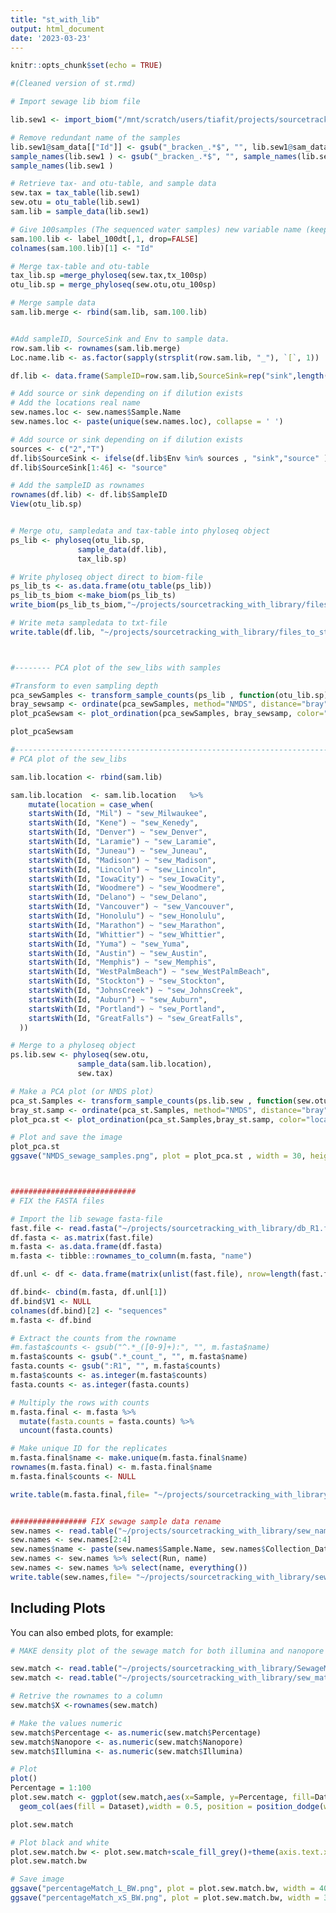 ```yaml
---
title: "st_with_lib"
output: html_document
date: '2023-03-23'
---
```


```r
knitr::opts_chunk$set(echo = TRUE)

#(Cleaned version of st.rmd)

# Import sewage lib biom file 

lib.sew1 <- import_biom("/mnt/scratch/users/tiafit/projects/sourcetracking_with_library/sew_sample_fixed.biom")

# Remove redundant name of the samples
lib.sew1@sam_data[["Id"]] <- gsub("_bracken_.*$", "", lib.sew1@sam_data[["Id"]])
sample_names(lib.sew1 ) <- gsub("_bracken_.*$", "", sample_names(lib.sew1 ))
sample_names(lib.sew1 )

# Retrieve tax- and otu-table, and sample data
sew.tax = tax_table(lib.sew1)
sew.otu = otu_table(lib.sew1)
sam.lib = sample_data(lib.sew1)

# Give 100samples (The sequenced water samples) new variable name (keep only sample (Id))
sam.100.lib <- label_100dt[,1, drop=FALSE]
colnames(sam.100.lib)[1] <- "Id"

# Merge tax-table and otu-table
tax_lib.sp =merge_phyloseq(sew.tax,tx_100sp)
otu_lib.sp = merge_phyloseq(sew.otu,otu_100sp)

# Merge sample data
sam.lib.merge <- rbind(sam.lib, sam.100.lib)


#Add sampleID, SourceSink and Env to sample data.
row.sam.lib <- rownames(sam.lib.merge)
Loc.name.lib <- as.factor(sapply(strsplit(row.sam.lib, "_"), `[`, 1))

df.lib <- data.frame(SampleID=row.sam.lib,SourceSink=rep("sink",length(row.sam.lib)),location=Loc.name.lib)

# Add source or sink depending on if dilution exists
# Add the locations real name
sew.names.loc <- sew.names$Sample.Name
sew.names.loc <- paste(unique(sew.names.loc), collapse = ' ')

# Add source or sink depending on if dilution exists
sources <- c("2","T")
df.lib$SourceSink <- ifelse(df.lib$Env %in% sources , "sink","source" )
df.lib$SourceSink[1:46] <- "source" 

# Add the sampleID as rownames
rownames(df.lib) <- df.lib$SampleID
View(otu_lib.sp)


# Merge otu, sampledata and tax-table into phyloseq object
ps_lib <- phyloseq(otu_lib.sp, 
               sample_data(df.lib), 
               tax_lib.sp)

# Write phyloseq object direct to biom-file
ps_lib_ts <- as.data.frame(otu_table(ps_lib))
ps_lib_ts_biom <-make_biom(ps_lib_ts)
write_biom(ps_lib_ts_biom,"~/projects/sourcetracking_with_library/files_to_st/lib_for_st_complete_fix.biom")

# Write meta sampledata to txt-file
write.table(df.lib, "~/projects/sourcetracking_with_library/files_to_st/sam_only_sew_as_source.txt",quote=FALSE,sep="\t",row.names = FALSE)



#-------- PCA plot of the sew_libs with samples

#Transform to even sampling depth
pca_sewSamples <- transform_sample_counts(ps_lib , function(otu_lib.sp) otu_lib.sp/sum(otu_lib.sp))
bray_sewsamp <- ordinate(pca_sewSamples, method="NMDS", distance="bray")
plot_pcaSewsam <- plot_ordination(pca_sewSamples, bray_sewsamp, color="location", title="Bray NMDS sewage and water samples samples", label= "location")

plot_pcaSewsam

#------------------------------------------------------------------------------------------
# PCA plot of the sew_libs 

sam.lib.location <- rbind(sam.lib)

sam.lib.location  <- sam.lib.location   %>%
    mutate(location = case_when(
    startsWith(Id, "Mil") ~ "sew_Milwaukee",
    startsWith(Id, "Kene") ~ "sew_Kenedy",
    startsWith(Id, "Denver") ~ "sew_Denver",
    startsWith(Id, "Laramie") ~ "sew_Laramie",
    startsWith(Id, "Juneau") ~ "sew_Juneau",
    startsWith(Id, "Madison") ~ "sew_Madison",
    startsWith(Id, "Lincoln") ~ "sew_Lincoln",
    startsWith(Id, "IowaCity") ~ "sew_IowaCity",
    startsWith(Id, "Woodmere") ~ "sew_Woodmere",
    startsWith(Id, "Delano") ~ "sew_Delano",
    startsWith(Id, "Vancouver") ~ "sew_Vancouver",
    startsWith(Id, "Honolulu") ~ "sew_Honolulu",
    startsWith(Id, "Marathon") ~ "sew_Marathon",
    startsWith(Id, "Whittier") ~ "sew_Whittier",
    startsWith(Id, "Yuma") ~ "sew_Yuma",
    startsWith(Id, "Austin") ~ "sew_Austin",
    startsWith(Id, "Memphis") ~ "sew_Memphis",
    startsWith(Id, "WestPalmBeach") ~ "sew_WestPalmBeach",
    startsWith(Id, "Stockton") ~ "sew_Stockton",
    startsWith(Id, "JohnsCreek") ~ "sew_JohnsCreek",
    startsWith(Id, "Auburn") ~ "sew_Auburn",
    startsWith(Id, "Portland") ~ "sew_Portland",
    startsWith(Id, "GreatFalls") ~ "sew_GreatFalls",
  ))

# Merge to a phyloseq object 
ps.lib.sew <- phyloseq(sew.otu, 
               sample_data(sam.lib.location), 
               sew.tax)

# Make a PCA plot (or NMDS plot)
pca_st.Samples <- transform_sample_counts(ps.lib.sew , function(sew.otu) sew.otu/sum(sew.otu))
bray_st.samp <- ordinate(pca_st.Samples, method="NMDS", distance="bray")
plot_pca.st <- plot_ordination(pca_st.Samples,bray_st.samp, color="location", title="Bray NMDS sewage samples", label= "location")

# Plot and save the image
plot_pca.st 
ggsave("NMDS_sewage_samples.png", plot = plot_pca.st , width = 30, height = 20, units = "cm",dpi=1080)



############################
# FIX the FASTA files

# Import the lib sewage fasta-file
fast.file <- read.fasta("~/projects/sourcetracking_with_library/db_R1.fasta")
df.fasta <- as.matrix(fast.file)
m.fasta <- as.data.frame(df.fasta)
m.fasta <- tibble::rownames_to_column(m.fasta, "name")

df.unl <- df <- data.frame(matrix(unlist(fast.file), nrow=length(fast.file), byrow=TRUE))

df.bind<- cbind(m.fasta, df.unl[1])
df.bind$V1 <- NULL
colnames(df.bind)[2] <- "sequences"
m.fasta <- df.bind

# Extract the counts from the rowname 
#m.fasta$counts <- gsub("^.*_([0-9]+):", "", m.fasta$name)
m.fasta$counts <- gsub(".*_count_", "", m.fasta$name)
fasta.counts <- gsub(":R1", "", m.fasta$counts)
m.fasta$counts <- as.integer(m.fasta$counts)
fasta.counts <- as.integer(fasta.counts)

# Multiply the rows with counts 
m.fasta.final <- m.fasta %>%
  mutate(fasta.counts = fasta.counts) %>%
  uncount(fasta.counts)

# Make unique ID for the replicates 
m.fasta.final$name <- make.unique(m.fasta.final$name)
rownames(m.fasta.final) <- m.fasta.final$name
m.fasta.final$counts <- NULL

write.table(m.fasta.final,file= "~/projects/sourcetracking_with_library/df.txt",sep="\t",row.names=FALSE,quote = FALSE)


################# FIX sewage sample data rename
sew.names <- read.table("~/projects/sourcetracking_with_library/sew_names.txt", header=T, sep="\t")
sew.names <- sew.names[2:4]
sew.names$name <- paste(sew.names$Sample.Name, sew.names$Collection_Date, sep="_")
sew.names <- sew.names %>% select(Run, name)
sew.names <- sew.names %>% select(name, everything())
write.table(sew.names,file= "~/projects/sourcetracking_with_library/sew_names_fixed.txt",sep="\t",row.names=FALSE,  col.names=FALSE,quote = FALSE)


```

## Including Plots

You can also embed plots, for example:

```r
# MAKE density plot of the sewage match for both illumina and nanopore

sew.match <- read.table("~/projects/sourcetracking_with_library/SewageMatchFix.txt", header=T, sep="\t")
sew.match <- read.table("~/projects/sourcetracking_with_library/sew_match.txt", header=T, sep="\t")

# Retrive the rownames to a column
sew.match$X <-rownames(sew.match)

# Make the values numeric
sew.match$Percentage <- as.numeric(sew.match$Percentage)
sew.match$Nanopore <- as.numeric(sew.match$Nanopore)
sew.match$Illumina <- as.numeric(sew.match$Illumina)

# Plot
plot()
Percentage = 1:100
plot.sew.match <- ggplot(sew.match,aes(x=Sample, y=Percentage, fill=Dataset)) + geom_bar(stat="identity", position=position_dodge(width = 0.5),color="black") + theme_bw()+
  geom_col(aes(fill = Dataset),width = 0.5, position = position_dodge(width = 0.5)) +scale_fill_brewer(palette="Paired") + ylab("Match with sewage (%)") #+ theme_minimal()

plot.sew.match

# Plot black and white
plot.sew.match.bw <- plot.sew.match+scale_fill_grey()+theme(axis.text.x=element_text(angle=90, vjust=0.5),plot.title = element_text(hjust = 0.5))#+ scale# +theme_bw()# 
plot.sew.match.bw

# Save image 
ggsave("percentageMatch_L_BW.png", plot = plot.sew.match.bw, width = 40, height = 20, units = "cm",dpi=2000)
ggsave("percentageMatch_xS_BW.png", plot = plot.sew.match.bw, width = 30, height = 20, units = "cm",dpi=320)
```
